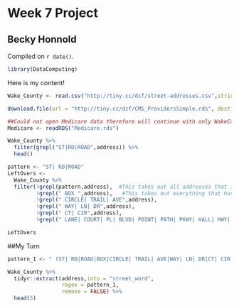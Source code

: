 # Week 7 Project

## Becky Honnold

<!-- leave this material as is -->
Compiled on `r date()`.

```{r include = FALSE}
library(DataComputing)
```
<!-- put your content after this line -->

Here is my content!

```{r}
Wake_County <- read.csv("http://tiny.cc/dcf/street-addresses.csv",stringsAsFactors = FALSE)

download.file(url = "http://tiny.cc/dcf/CMS_ProvidersSimple.rds", destfile = "Medicare.rds")

##Could not open Medicare data therefore will continue with only WakeCounty data
Medicare <- readRDS("Medicare.rds")

```

```{r}
Wake_County %>%
  filter(grepl("ST|RD|ROAD",address)) %>%
  head()

pattern <- "ST| RD|ROAD"
LeftOvers <-
  Wake_County %>%
  filter(!grepl(pattern,address),  #This takes out all addresses that included ST, RD, and ROAD
         !grepl(" BOX ",address),   #This takes out everything that has "Box"
         !grepl(" CIRCLE| TRAIL| AVE",address),
         !grepl(" WAY| LN| DR",address),
         !grepl(" CT| CIR",address),
         !grepl(" LANE| COURT| PL| BLVD| POINT| PATH| PKWY| HALL| HWY| NCSU| LOOP| TERRACE| BOULEVARD",address))  

LeftOvers
```

##My Turn

```{r}
pattern_1 <- " (ST| RD|ROAD|BOX|CIRCLE| TRAIL| AVE|WAY| LN| DR|CT| CIR| LANE| COURT| PL| BLVD| POINT| PATH| PKWY| HALL| HWY| NCSU| LOOP| TERRACE| BOULEVARD) "

Wake_County %>%
  tidyr::extract(address,into = "street_word",
                 regex = pattern_1,
                 remove = FALSE) %>%
  head(5)


```


